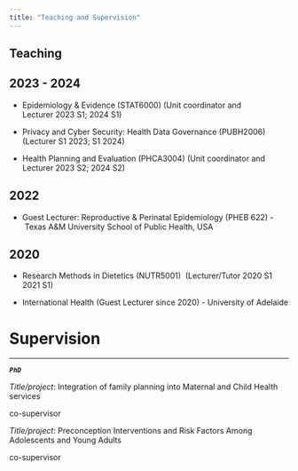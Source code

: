 ---
title: "Teaching and Supervision"
---

## **Teaching**

## 2023 - 2024

-   Epidemiology & Evidence (STAT6000) (Unit coordinator and Lecturer 2023 S1; 2024 S1)

-   Privacy and Cyber Security: Health Data Governance (PUBH2006) (Lecturer S1 2023; S1 2024)

-   Health Planning and Evaluation (PHCA3004) (Unit coordinator and Lecturer 2023 S2; 2024 S2)

## **2022**

-   Guest Lecturer: Reproductive & Perinatal Epidemiology (PHEB 622) - Texas A&M University School of Public Health, USA

## **2020**

-   Research Methods in Dietetics (NUTR5001)  (Lecturer/Tutor 2020 S1 2021 S1)

-   International Health (Guest Lecturer since 2020) - University of Adelaide

# **Supervision**

------------------------------------------------------------------------

***`PhD`***

*Title/project*: Integration of family planning into Maternal and Child Health services

co-supervisor

*Title/project*: Preconception Interventions and Risk Factors Among Adolescents and Young Adults

co-supervisor
